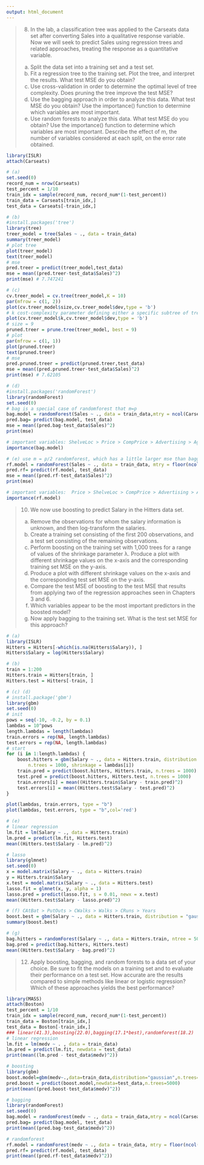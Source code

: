 ---
output: html_document
---

> 8. In the lab, a classification tree was applied to the Carseats data set after
converting Sales into a qualitative response variable. Now we will
seek to predict Sales using regression trees and related approaches,
treating the response as a quantitative variable.  
(a) Split the data set into a training set and a test set.  
(b) Fit a regression tree to the training set. Plot the tree, and interpret
the results. What test MSE do you obtain?  
(c) Use cross-validation in order to determine the optimal level of
tree complexity. Does pruning the tree improve the test MSE?  
(d) Use the bagging approach in order to analyze this data. What
test MSE do you obtain? Use the importance() function to determine
which variables are most important.  
(e) Use random forests to analyze this data. What test MSE do you
obtain? Use the importance() function to determine which variables
are most important. Describe the effect of m, the number of
variables considered at each split, on the error rate
obtained.  

```{r 8.8}
library(ISLR)
attach(Carseats)

# (a)
set.seed(0)
record_num = nrow(Carseats)
test_percent = 1/10
train_idx = sample(record_num, record_num*(1-test_percent))
train_data = Carseats[train_idx,]
test_data = Carseats[-train_idx,]

# (b)
#install.packages('tree')
library(tree)
treer_model = tree(Sales ~ ., data = train_data)
summary(treer_model)
# plot tree
plot(treer_model)
text(treer_model)
# mse
pred.treer = predict(treer_model,test_data)
mse = mean((pred.treer-test_data$Sales)^2)
print(mse) # 7.747241

# (c)
cv.treer_model = cv.tree(treer_model,K = 10)
par(mfrow = c(1, 2))
plot(cv.treer_model$size,cv.treer_model$dev,type = 'b')
# k	cost-complexity parameter defining either a specific subtree of tree (k a scalar) or the (optional) sequence of subtrees minimizing the cost-complexity measure (k a vector). If missing, k is determined algorithmically.
plot(cv.treer_model$k,cv.treer_model$dev,type = 'b')
# size = 9
pruned.treer = prune.tree(treer_model, best = 9)
# plot
par(mfrow = c(1, 1))
plot(pruned.treer)
text(pruned.treer)
# mse
pred.pruned.treer = predict(pruned.treer,test_data)
mse = mean((pred.pruned.treer-test_data$Sales)^2)
print(mse) # 7.62105

# (d)
#install.packages('randomForest')
library(randomForest)
set.seed(0)
# bag is a special case of randomforest that m=p
bag.model = randomForest(Sales ~ ., data = train_data,mtry = ncol(Carseats) - 1, importance = T)
pred.bag= predict(bag.model, test_data)
mse = mean((pred.bag-test_data$Sales)^2)
print(mse) 

# important variables: ShelveLoc > Price > CompPrice > Advertising > Age > ...
importance(bag.model)

# (e) use m = p/2 randomforest, which has a little larger mse than bagging 
rf.model = randomForest(Sales ~ ., data = train_data, mtry = floor(ncol(Carseats)/2), importance = T)
pred.rf= predict(rf.model, test_data)
mse = mean((pred.rf-test_data$Sales)^2)
print(mse) 

# important variables:  Price > ShelveLoc > CompPrice > Advertising > Age > ...  
importance(rf.model)
```


> 10.  We now use boosting to predict Salary in the Hitters data set.  
(a) Remove the observations for whom the salary information is
unknown, and then log-transform the salaries.  
(b) Create a training set consisting of the first 200 observations, and
a test set consisting of the remaining observations.  
(c) Perform boosting on the training set with 1,000 trees for a range
of values of the shrinkage parameter λ. Produce a plot with
different shrinkage values on the x-axis and the corresponding
training set MSE on the y-axis.  
(d) Produce a plot with different shrinkage values on the x-axis and
the corresponding test set MSE on the y-axis.  
(e) Compare the test MSE of boosting to the test MSE that results
from applying two of the regression approaches seen in
Chapters 3 and 6.  
(f) Which variables appear to be the most important predictors in
the boosted model?  
(g) Now apply bagging to the training set. What is the test set MSE
for this approach?  

```{r 8.10}
# (a)
library(ISLR)
Hitters = Hitters[-which(is.na(Hitters$Salary)), ]
Hitters$Salary = log(Hitters$Salary)

# (b)
train = 1:200
Hitters.train = Hitters[train, ]
Hitters.test = Hitters[-train, ]

# (c) (d)
# install.package('gbm')
library(gbm)
set.seed(0)
# init
pows = seq(-10, -0.2, by = 0.1)
lambdas = 10^pows
length.lambdas = length(lambdas)
train.errors = rep(NA, length.lambdas)
test.errors = rep(NA, length.lambdas)
# start
for (i in 1:length.lambdas) {
    boost.hitters = gbm(Salary ~ ., data = Hitters.train, distribution = "gaussian", 
        n.trees = 1000, shrinkage = lambdas[i])
    train.pred = predict(boost.hitters, Hitters.train, n.trees = 1000)
    test.pred = predict(boost.hitters, Hitters.test, n.trees = 1000)
    train.errors[i] = mean((Hitters.train$Salary - train.pred)^2)
    test.errors[i] = mean((Hitters.test$Salary - test.pred)^2)
}

plot(lambdas, train.errors, type = "b")
plot(lambdas, test.errors, type = "b",col='red')

# (e)
# linear regression
lm.fit = lm(Salary ~ ., data = Hitters.train)
lm.pred = predict(lm.fit, Hitters.test)
mean((Hitters.test$Salary - lm.pred)^2)

# lasso
library(glmnet)
set.seed(0)
x = model.matrix(Salary ~ ., data = Hitters.train)
y = Hitters.train$Salary
x.test = model.matrix(Salary ~ ., data = Hitters.test)
lasso.fit = glmnet(x, y, alpha = 1)
lasso.pred = predict(lasso.fit, s = 0.01, newx = x.test)
mean((Hitters.test$Salary - lasso.pred)^2)

# (f) CAtBat > PutOuts > CWalks > Walks > CRuns > Years   
boost.best = gbm(Salary ~ ., data = Hitters.train, distribution = "gaussian",n.trees = 1000, shrinkage = lambdas[which.min(test.errors)])
summary(boost.best)

# (g)
bag.hitters = randomForest(Salary ~ ., data = Hitters.train, ntree = 500, mtry = ncol(Hitters)-1)
bag.pred = predict(bag.hitters, Hitters.test)
mean((Hitters.test$Salary - bag.pred)^2)
```


> 12. Apply boosting, bagging, and random forests to a data set of your
choice. Be sure to fit the models on a training set and to evaluate their
performance on a test set. How accurate are the results compared
to simple methods like linear or logistic regression? Which of these
approaches yields the best performance?

```{r 8.12}
library(MASS)
attach(Boston)
test_percent = 1/10
train_idx = sample(record_num, record_num*(1-test_percent))
train_data = Boston[train_idx,]
test_data = Boston[-train_idx,]
### linear(41.3),boosting(22.0),bagging(17.1*best),randomforest(18.2)
# linear regression
lm.fit = lm(medv ~ . , data = train_data)
lm.pred = predict(lm.fit, newdata = test_data)
print(mean((lm.pred - test_data$medv)^2))

# boosting
library(gbm)
boost.model=gbm(medv~.,data=train_data,distribution="gaussian",n.trees=5000,interaction.depth=4)
pred.boost = predict(boost.model,newdata=test_data,n.trees=5000)
print(mean((pred.boost-test_data$medv)^2)) 

# bagging
library(randomForest)
set.seed(0)
bag.model = randomForest(medv ~ ., data = train_data,mtry = ncol(Carseats) - 1, importance = T)
pred.bag= predict(bag.model, test_data)
print(mean((pred.bag-test_data$medv)^2)) 

# randomforest
rf.model = randomForest(medv ~ ., data = train_data, mtry = floor(ncol(Carseats)/2), importance = T)
pred.rf= predict(rf.model, test_data)
print(mean((pred.rf-test_data$medv)^2))
```
